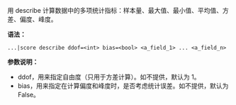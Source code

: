 用 describe 计算数据中的多项统计指标：样本量、最大值、最小值、平均值、方差、偏度、峰度。

**语法：**

```
...|score describe ddof=<int> bias=<bool> <a_field_1> ... <a_field_n>
```

**参数说明：**

- ddof，用来指定自由度（只用于方差计算）。如不提供，默认为 1。
- bias，用来指定在计算偏度和峰度时，是否考虑统计误差。如不提供，默认为 False。